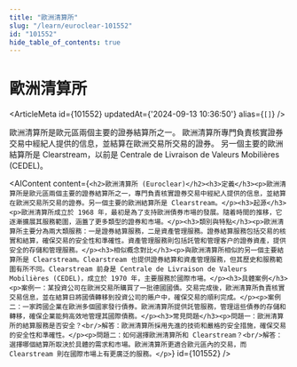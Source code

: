 ```yaml
---
title: "歐洲清算所"
slug: "/learn/euroclear-101552"
id: "101552"
hide_table_of_contents: true
---
```



# 歐洲清算所

<ArticleMeta id={101552} updatedAt={'2024-09-13 10:36:50'} alias={`[]`} />
<div className='border-solid border-b border-t-0 my-4 border-[var(--ifm-color-gray-300)]' />

歐洲清算所是歐元區兩個主要的證券結算所之一。 歐洲清算所專門負責核實證券交易中經紀人提供的信息，並結算在歐洲交易所交易的證券。 另一個主要的歐洲結算所是 Clearstream，以前是 Centrale de Livraison de Valeurs Mobilières (CEDEL)。

<AIContent content={`<h2>歐洲清算所 (Euroclear)</h2><h3>定義</h3><p>歐洲清算所是歐元區兩個主要的證券結算所之一，專門負責核實證券交易中經紀人提供的信息，並結算在歐洲交易所交易的證券。另一個主要的歐洲結算所是 Clearstream。</p><h3>起源</h3><p>歐洲清算所成立於 1968 年，最初是為了支持歐洲債券市場的發展。隨着時間的推移，它逐漸擴展其服務範圍，涵蓋了更多類型的證券和市場。</p><h3>類別與特點</h3><p>歐洲清算所主要分為兩大類服務：一是證券結算服務，二是資產管理服務。證券結算服務包括交易的核實和結算，確保交易的安全性和準確性。資產管理服務則包括託管和管理客户的證券資產，提供安全的存儲和管理服務。</p><h3>相似概念對比</h3><p>與歐洲清算所相似的另一個主要結算所是 Clearstream。Clearstream 也提供證券結算和資產管理服務，但其歷史和服務範圍有所不同。Clearstream 前身是 Centrale de Livraison de Valeurs Mobilières (CEDEL)，成立於 1970 年，主要服務於國際市場。</p><h3>具體案例</h3><p>案例一：某投資公司在歐洲交易所購買了一批德國國債。交易完成後，歐洲清算所負責核實交易信息，並在結算日將國債轉移到投資公司的賬户中，確保交易的順利完成。</p><p>案例二：一家跨國企業在歐洲多個國家發行債券。歐洲清算所提供託管服務，管理這些債券的存儲和轉移，確保企業能夠高效地管理其國際債務。</p><h3>常見問題</h3><p>問題一：歐洲清算所的結算服務是否安全？<br/>解答：歐洲清算所採用先進的技術和嚴格的安全措施，確保交易的安全性和準確性。</p><p>問題二：如何選擇歐洲清算所和 Clearstream？<br/>解答：選擇哪個結算所取決於具體的需求和市場。歐洲清算所更適合歐元區內的交易，而 Clearstream 則在國際市場上有更廣泛的服務。</p>`} id={101552} />
